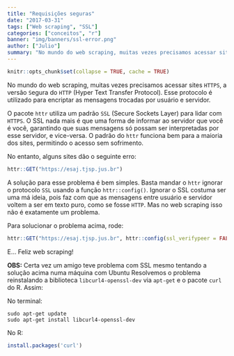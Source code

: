 ```yaml
---
title: "Requisições seguras"
date: "2017-03-31"
tags: ["Web scraping", "SSL"]
categories: ["conceitos", "r"]
banner: "img/banners/ssl-error.png"
author: ["Julio"]
summary: "No mundo do web scraping, muitas vezes precisamos acessar sites HTTPS, a versão segura do HTTP (Hyper Text Transfer Protocol). Esse protocolo é utilizado para encriptar as mensagens trocadas por usuário e servidor. O pacote httr utiliza um padrão SSL (Secure Sockets Layer) para lidar com HTTPS..."
---
```


```r
knitr::opts_chunk$set(collapse = TRUE, cache = TRUE)
```

No mundo do web scraping, muitas vezes precisamos acessar sites `HTTPS`, a versão `S`egura do `HTTP` (Hyper Text Transfer Protocol). Esse protocolo é utilizado para encriptar as mensagens trocadas por usuário e servidor. 

O pacote `httr` utiliza um padrão `SSL` (Secure Sockets Layer) para lidar com `HTTPS`. O SSL nada mais é que uma forma de informar ao servidor que você é você, garantindo que suas mensagens só possam ser interpretadas por esse servidor, e vice-versa. O padrão do `httr` funciona bem para a maioria dos sites, permitindo o acesso sem sofrimento.

No entanto, alguns sites dão o seguinte erro:

```r
httr::GET("https://esaj.tjsp.jus.br")
```

A solução para esse problema é bem simples. Basta mandar o `httr` ignorar o protocolo `SSL` usando a função `httr::config()`. Ignorar o SSL costuma ser uma má ideia, pois faz com que as mensagens entre usuário e servidor voltem a ser em texto puro, como se fosse `HTTP`. Mas no web scraping isso não é exatamente um problema.

Para solucionar o problema acima, rode:

```r
httr::GET("https://esaj.tjsp.jus.br", httr::config(ssl_verifypeer = FALSE))
```

E... Feliz web scraping! 

**OBS:** Certa vez um amigo teve problema com SSL mesmo tentando a solução acima numa máquina com Ubuntu Resolvemos o problema reinstalando a biblioteca `libcurl4-openssl-dev` via `apt-get` e o pacote `curl` do R. Assim:

No terminal:

```shell
sudo apt-get update
sudo apt-get install libcurl4-openssl-dev
```

No R:

```r
install.packages('curl')
```


